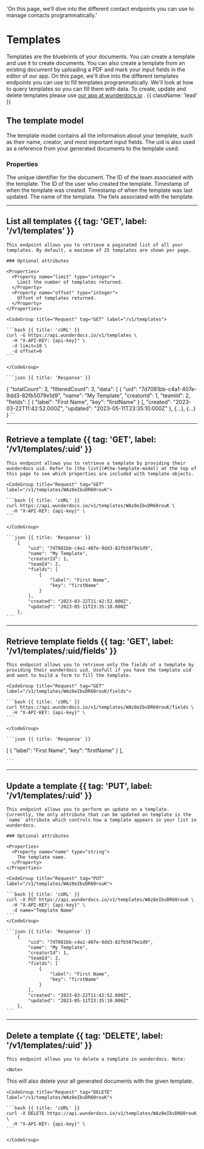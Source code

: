   'On this page, we’ll dive into the different contact endpoints you can use to manage contacts programmatically.'

# Templates

Templates are the bluebrints of your documents. You can create a template and use it to create documents. You can also create a template from an existing document by uploading a PDF and mark your input fields in the editor of our app.
On this page, we'll dive into the different templates endpoints you can use to fill templates programmatically. We'll look at how to query templates so you can fill them with data. To create, update and delete templates please use [our app at wunderdocs.io](https://app.wunderdocs.io/) . {{ className: 'lead' }}

## The template model

The template model contains all the information about your template, such as their name, creator, and most important input fields. The uid is also used as a reference from your generated documents to the template used.

### Properties

<Properties>
  <Property name="uid" type="string">
    The unique identifier for the document.
  </Property>
  <Property name="teamId" type="number">
    The ID of the team associated with the template.
  </Property>
  <Property name="creatorId" type="number">
    The ID of the user who created the template.
  </Property>
  <Property name="created" type="timestamp">
    Timestamp of when the template was created.
  </Property>
  <Property name="updated" type="timestamp">
    Timestamp of when the template was last updated.
  </Property>
  <Property name="name" type="string">
    The name of the template.
  </Property>
  <Property name="fields" type="object">
    The fiels associated with the template.
  </Property>

</Properties>

---

## List all templates {{ tag: 'GET', label: '/v1/templates' }}

<Row>
  <Col>

    This endpoint allows you to retrieve a paginated list of all your templates. By default, a maximum of 25 templates are shown per page.

    ### Optional attributes

    <Properties>
      <Property name="limit" type="integer">
        Limit the number of templates returned.
      </Property>
      <Property name="offset" type="integer">
        Offset of templates returned.
      </Property>
    </Properties>

  </Col>
  <Col sticky>

    <CodeGroup title="Request" tag="GET" label="/v1/templates">

    ```bash {{ title: 'cURL' }}
    curl -G https://api.wunderdocs.io/v1/templates \
      -H "X-API-KEY: {api-key}" \
      -d limit=10 \
      -d offset=0 
    ```

    </CodeGroup>

    ```json {{ title: 'Response' }}
{
	"totalCount": 3,
	"filteredCount": 3,
	"data": [
		{
			"uid": "7d7081bb-c4a1-407e-9dd3-82fb5079e1d9",
			"name": "My Template",
			"creatorId": 1,
			"teamId": 2,
			"fields": [
				{
					"label": "First Name",
					"key": "firstName"
				}
			],
			"created": "2023-03-22T11:42:52.000Z",
			"updated": "2023-05-11T23:35:10.000Z"
		},
    {...},
    {...}
}
    ```

  </Col>
</Row>

---

## Retrieve a template {{ tag: 'GET', label: '/v1/templates/:uid' }}

<Row>
  <Col>

    This endpoint allows you to retrieve a template by providing their wunderdocs uid. Refer to [the list](#the-template-model) at the top of this page to see which properties are included with template objects.

  </Col>
  <Col sticky>

    <CodeGroup title="Request" tag="GET" label="/v1/templates/WAz8eIbvDR60rouK">

    ```bash {{ title: 'cURL' }}
    curl https://api.wunderdocs.io/v1/templates/WAz8eIbvDR60rouK \
      -H "X-API-KEY: {api-key}" \
    ```

    </CodeGroup>

    ```json {{ title: 'Response' }}
		{
			"uid": "7d7081bb-c4a1-407e-9dd3-82fb5079e1d9",
			"name": "My Template",
			"creatorId": 1,
			"teamId": 2,
			"fields": [
				{
					"label": "First Name",
					"key": "firstName"
				}
			],
			"created": "2023-03-22T11:42:52.000Z",
			"updated": "2023-05-11T23:35:10.000Z"
		},
    ```

  </Col>
</Row>

---


## Retrieve template fields {{ tag: 'GET', label: '/v1/templates/:uid/fields' }}

<Row>
  <Col>

    This endpoint allows you to retrieve only the fields of a template by providing their wunderdocs uid. Usefull if you have the template uid and want to build a form to fill the template.

  </Col>
  <Col sticky>

    <CodeGroup title="Request" tag="GET" label="/v1/templates/WAz8eIbvDR60rouK/fields">

    ```bash {{ title: 'cURL' }}
    curl https://api.wunderdocs.io/v1/templates/WAz8eIbvDR60rouK/fields \
      -H "X-API-KEY: {api-key}" \
    ```

    </CodeGroup>

    ```json {{ title: 'Response' }}
[
				{
					"label": "First Name",
					"key": "firstName"
				}
			],
			
    ```

  </Col>
</Row>

---

## Update a template {{ tag: 'PUT', label: '/v1/templates/:uid' }}

<Row>
  <Col>

    This endpoint allows you to perform an update on a template. Currently, the only attribute that can be updated on template is the `name` attribute which controls how a template appears in your list in wunderdocs.

    ### Optional attributes

    <Properties>
      <Property name="name" type="string">
        The template name.
      </Property>
    </Properties>

  </Col>
  <Col sticky>

    <CodeGroup title="Request" tag="PUT" label="/v1/templates/WAz8eIbvDR60rouK">

    ```bash {{ title: 'cURL' }}
    curl -X PUT https://api.wunderdocs.io/v1/templates/WAz8eIbvDR60rouK \
      -H "X-API-KEY: {api-key}" \
      -d name="Template Name"
    ```
    </CodeGroup>

    ```json {{ title: 'Response' }}
		{
			"uid": "7d7081bb-c4a1-407e-9dd3-82fb5079e1d9",
			"name": "My Template",
			"creatorId": 1,
			"teamId": 2,
			"fields": [
				{
					"label": "First Name",
					"key": "firstName"
				}
			],
			"created": "2023-03-22T11:42:52.000Z",
			"updated": "2023-05-11T23:35:10.000Z"
		},
    ```

  </Col>
</Row>

---

## Delete a template {{ tag: 'DELETE', label: '/v1/templates/:uid' }}

<Row>
  <Col>

    This endpoint allows you to delete a template in wunderdocs. Note: 

    <Note>
This will also delete your all generated documents with the given template.
</Note>

  </Col>
  <Col sticky>

    <CodeGroup title="Request" tag="DELETE" label="/v1/templates/WAz8eIbvDR60rouK">

    ```bash {{ title: 'cURL' }}
    curl -X DELETE https://api.wunderdocs.io/v1/templates/WAz8eIbvDR60rouK \
      -H "X-API-KEY: {api-key}" \
    ```

    </CodeGroup>

  </Col>
</Row>
